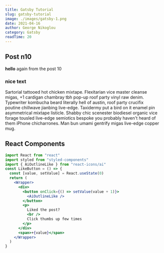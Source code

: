 ```yaml
---
title: Gatsby Tutorial
slug: gatsby-tutorial
image: ./images/gatsby-1.png
date: 2021-04-16
author: George Nikoglou
category: Gatsby
readTime: 20
---
```






## Post n10

**hello** again from the post 10

<div className="nice-text">

<h3>nice text</h3>
<FiInfo className="nice-text-icon"></FiInfo>
Sartorial tattooed hot chicken mixtape. Flexitarian 
vice master cleanse migas, +1 cardigan chambray 
tbh pop-up roof party vinyl raw denim. Typewriter 
kombucha beard literally hell of austin, roof party 
crucifix poutine chillwave jianbing live-edge. 
Taxidermy put a bird on it enamel pin asymmetrical 
mixtape listicle. Shabby chic scenester biodiesel 
organic vice forage tousled live-edge semiotics 
bespoke you probably haven't heard of them iPhone chicharrones.
 Man bun umami gentrify migas live-edge copper mug.
</div>

<h2> React Components </h2>

<Counter />

```jsx
import React from "react"
import styled from "styled-components"
import { AiOutlineLike } from "react-icons/ai"
const LikeButton = () => {
  const [value, setValue] = React.useState(0)
  return (
    <Wrapper>
      <div>
        <button onClick={() => setValue(value + 1)}>
          <AiOutlineLike />
        </button>
        <p>
          Liked the post?
          <br />
          Click thumbs up few times
        </p>
      </div>
      <span>+{value}</span>
    </Wrapper>
  )
}

```

<LikeButton />



